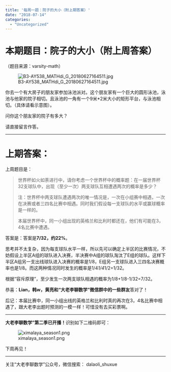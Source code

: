 ```yaml
---
title: '每周一题：院子的大小（附上期答案）'
date: "2018-07-14"
categories:
  - "Uncategorized"
---
```


<h1>本期题目：院子的大小（附上周答案）</h1>

（题目来源：varsity-math）

![B3-AY538_MATHdi_G_20180627164511.jpg](https://dalaoliblog.wordpress.com/wp-content/uploads/2018/07/b3-ay538_mathdi_g_20180627164511.jpg)

你去一个有大房子的朋友家参加泳池派对。这个朋友家有一个巨大的圆形泳池，泳池与他家的院子相切。且泳池的一角有一个9米*2米大小的矩形平台，与泳池相切。（具体请看示意图）。

问你这个朋友家的院子有多大？

请直接留言作答。

<hr />

<h1>上期答案：</h1>

上周题目是：

<blockquote>世界杯如火如荼进行中，请你考虑一个世界杯中的概率题：在一届世界杯32支球队中，出现（至少一次）两支球队互相遭遇两次的概率是多少？

注：世界杯中两支球队遭遇两次的唯一情况是，一次在小组赛中相遇，一次在决赛或者三四名比赛中相遇。同时我们假设每一支球队的水平或赢球概率是一样的。

本届世界杯中，同一小组出现的英格兰和比利时都还在，他们有可能在3，4名比赛中遭遇。</blockquote>

答案是：答案是**7/32，约22%**。

思考并不太复杂，因为每支球队水平一样，所以先可以确定上半区的比赛情况，不妨假设上半区A组的球队进入决赛，半决赛中A组的球队淘汰了E组的球队。这样下半区A组另一支出线球队进入决赛的概率是1/8，E组另一支球队进入三四名决赛概率也是1/8。而这两种情况同时发生的概率是1/4*1/4*1/2=1/32。

根据“容斥原理”，至少发生一次两支球队相遇的概率为1/8+1/8-1/32=7/32。

恭喜：**Lian，韩w，黄亮和“大老李聊数学”微信群中的一些群友**答对了！

后记：本届比赛中，同一小组出线的英格兰和比利时真的再次在3，4名比赛中相遇了，跟大老李出题时预测的一模一样！可惜没有去买彩票啊。

<hr />

**大老李聊数学”第二季已开播！**识别如下二维码即可：

![ximalaya_season1.png](https://dalaoliblog.wordpress.com/wp-content/uploads/2018/05/ximalaya_season1.png)

下周再见！

<hr />

关注“大老李聊数学”公众号，微信搜索： dalaoli_shuxue